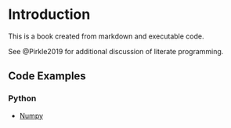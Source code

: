 # Introduction

This is a book created from markdown and executable code.

See @Pirkle2019 for additional discussion of literate programming.

## Code Examples

### Python

- [Numpy]()